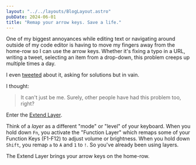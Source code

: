 ```yaml
---
layout: "../../layouts/BlogLayout.astro"
pubDate: 2024-06-01
title: "Remap your arrow keys. Save a life."
---
```


One of my biggest annoyances while editing text or navigating around outside of my code editor is having to move my fingers away from the home-row so I can use the arrow keys. Whether it's fixing a typo in a URL, writing a tweet, selecting an item from a drop-down, this problem creeps up multiple times a day.

I even [tweeted](https://x.com/rafeytwt/status/1788863831143268528) about it, asking for solutions but in vain.

I thought:
> It can't just be me. Surely, other people have had this problem too, right?

Enter the [Extend Layer](https://colemakmods.github.io/ergonomic-mods/extend.html).

<Frame src={minimalExtendLayer} caption="This is a rocketship. These are some extra words and some more gibberish so i can see how it formats looooooooooooooooooong captions"></Frame>

Think of a *layer* as a different "mode" or "level" of your keyboard. When you hold down `Fn`, you activate the "Function Layer" which remaps some of your Function Keys (F1-F12) to adjust volume or brightness. When you hold down `Shift`, you remap `a` to `A` and `1` to `!`. So you've already been using layers.

The Extend Layer brings your arrow keys on the home-row. 




